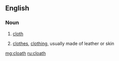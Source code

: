 ==English==

===Noun===
{{en-noun}}

# {{label|en|obsolete}} [[cloth]]
# {{label|en|obsolete}} [[clothes]], [[clothing]], usually made of leather or skin

[[mg:cloath]]
[[ru:cloath]]